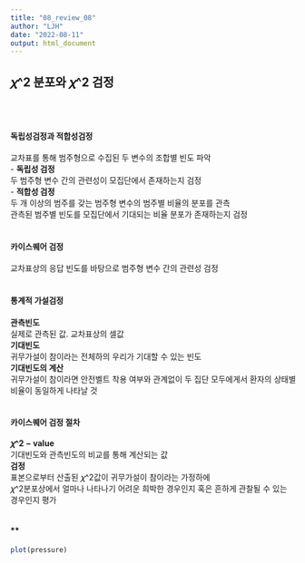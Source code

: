 ```yaml
---
title: "08_review_08"
author: "LJH"
date: "2022-08-11"
output: html_document
---
```


## **𝜒^2 분포와 𝜒^2 검정** \
\
\

#### **독립성검정과 적합성검정**\
교차표를 통해 범주형으로 수집된 두 변수의 조합별 빈도 파악 \
- **독립성 검정** \
두 범주형 변수 간의 관련성이 모집단에서 존재하는지 검정 \
- **적합성 검정** \
두 개 이상의 범주를 갖는 범주형 변수의 범주별 비율의 분포를 관측 \
관측된 범주별 빈도를 모집단에서 기대되는 비율 분포가 존재하는지 검정 \
\


#### **카이스퀘어 검정**\
교차표상의 응답 빈도를 바탕으로 범주형 변수 간의 관련성 검정 \
\

#### **통계적 가설검정**\
**관측빈도** \
실제로 관측된 값. 교차표상의 셀값\
**기대빈도** \
귀무가설이 참이라는 전체하의 우리가 기대할 수 있는 빈도 \
**기대빈도의 계산** \
귀무가설이 참이라면 안전벨트 착용 여부와 관계없이 두 집단 모두에게서 환자의 상태별 비율이 동일하게 나타날 것 \
\

#### **카이스퀘어 검정 절차**
**𝜒^2 − value** \
기대빈도와 관측빈도의 비교를 통해 계산되는 값 \
**검정** \
표본으로부터 산출된 𝜒^2값이 귀무가설이 참이라는 가정하에 \
𝜒^2분포상에서 얼마나 나타나기 어려운 희박한 경우인지 혹은 흔하게 관찰될 수 있는 경우인지 평가 \
\

#### **


```r
plot(pressure)
```